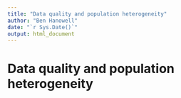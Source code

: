```yaml
---
title: "Data quality and population heterogeneity"
author: "Ben Hanowell"
date: "`r Sys.Date()`"
output: html_document
---
```


# Data quality and population heterogeneity
